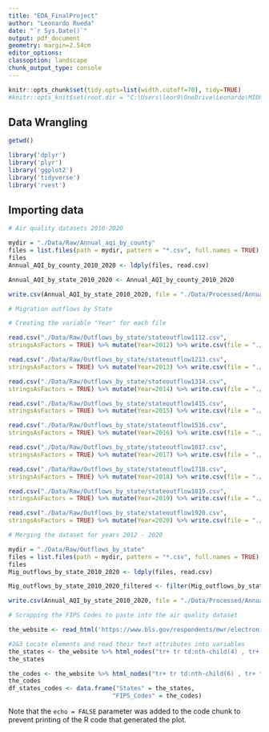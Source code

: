 ```yaml
---
title: "EDA_FinalProject"
author: "Leonardo Rueda"
date: "`r Sys.Date()`"
output: pdf_document
geometry: margin=2.54cm
editor_options: 
classoption: landscape
chunk_output_type: console
---
```


```r
knitr::opts_chunk$set(tidy.opts=list(width.cutoff=70), tidy=TRUE)
#knitr::opts_knit$set(root.dir = "C:\Users\leor9\OneDrive\Leonardo\MIDP Courses Fall 2022\R Class\Project\Rueda_Napitupulu_ENV872_EDA_FinalProject")

```

## Data Wrangling 


```r

getwd()

library('dplyr')
library('plyr')
library('ggplot2')
library('tidyverse')
library('rvest')
```

## Importing data


```r

# Air quality datasets 2010-2020

mydir = "./Data/Raw/Annual_aqi_by_county"
files = list.files(path = mydir, pattern = "*.csv", full.names = TRUE)
files
Annual_AQI_by_county_2010_2020 <- ldply(files, read.csv) 

Annual_AQI_by_state_2010_2020 <- Annual_AQI_by_county_2010_2020

write.csv(Annual_AQI_by_state_2010_2020, file = "./Data/Processed/Annual_AQI_by_state_2010_2020_Processed.csv", row.names=FALSE)

# Migration outflows by State

# Creating the variable "Year" for each file

read.csv("./Data/Raw/Outflows_by_state/stateoutflow1112.csv",
stringsAsFactors = TRUE) %>% mutate(Year=2012) %>% write.csv(file = "./Data/Raw/Outflows_by_state/stateoutflow1112.csv", row.names=FALSE) #2012

read.csv("./Data/Raw/Outflows_by_state/stateoutflow1213.csv",
stringsAsFactors = TRUE) %>% mutate(Year=2013) %>% write.csv(file = "./Data/Raw/Outflows_by_state/stateoutflow1213.csv", row.names=FALSE) #2013

read.csv("./Data/Raw/Outflows_by_state/stateoutflow1314.csv",
stringsAsFactors = TRUE) %>% mutate(Year=2014) %>% write.csv(file = "./Data/Raw/Outflows_by_state/stateoutflow1314.csv", row.names=FALSE) #2014

read.csv("./Data/Raw/Outflows_by_state/stateoutflow1415.csv",
stringsAsFactors = TRUE) %>% mutate(Year=2015) %>% write.csv(file = "./Data/Raw/Outflows_by_state/stateoutflow1415.csv", row.names=FALSE) #2015

read.csv("./Data/Raw/Outflows_by_state/stateoutflow1516.csv",
stringsAsFactors = TRUE) %>% mutate(Year=2016) %>% write.csv(file = "./Data/Raw/Outflows_by_state/stateoutflow1516.csv", row.names=FALSE) #2016

read.csv("./Data/Raw/Outflows_by_state/stateoutflow1617.csv",
stringsAsFactors = TRUE) %>% mutate(Year=2017) %>% write.csv(file = "./Data/Raw/Outflows_by_state/stateoutflow1617.csv", row.names=FALSE) #2017

read.csv("./Data/Raw/Outflows_by_state/stateoutflow1718.csv",
stringsAsFactors = TRUE) %>% mutate(Year=2018) %>% write.csv(file = "./Data/Raw/Outflows_by_state/stateoutflow1718.csv", row.names=FALSE) #2018

read.csv("./Data/Raw/Outflows_by_state/stateoutflow1819.csv",
stringsAsFactors = TRUE) %>% mutate(Year=2019) %>% write.csv(file = "./Data/Raw/Outflows_by_state/stateoutflow1819.csv", row.names=FALSE) #2019

read.csv("./Data/Raw/Outflows_by_state/stateoutflow1920.csv",
stringsAsFactors = TRUE) %>% mutate(Year=2020) %>% write.csv(file = "./Data/Raw/Outflows_by_state/stateoutflow1920.csv", row.names=FALSE) #2020

# Merging the dataset for years 2012 - 2020

mydir = "./Data/Raw/Outflows_by_state"
files = list.files(path = mydir, pattern = "*.csv", full.names = TRUE)
files
Mig_outflows_by_state_2010_2020 <- ldply(files, read.csv) 

Mig_outflows_by_state_2010_2020_filtered <- filter(Mig_outflows_by_state_2010_2020, y2_statefips == 96) # Filtering by the total outflows by state 

write.csv(Annual_AQI_by_state_2010_2020, file = "./Data/Processed/Annual_AQI_by_state_2010_2020_Processed.csv", row.names=FALSE)

# Scrapping the FIPS Codes to paste into the air quality dataset 

the_website <- read_html('https://www.bls.gov/respondents/mwr/electronic-data-interchange/appendix-d-usps-state-abbreviations-and-fips-codes.htm')

#2&3 Locate elements and read their text attributes into variables
the_states <- the_website %>% html_nodes("tr+ tr td:nth-child(4) , tr+ tr td:nth-child(1)") %>% html_text()
the_states

the_codes <- the_website %>% html_nodes("tr+ tr td:nth-child(6) , tr+ tr td:nth-child(3)") %>% html_text()
the_codes
df_states_codes <- data.frame("States" = the_states,
                             "FIPS_Codes" = the_codes)


```

Note that the `echo = FALSE` parameter was added to the code chunk to prevent printing of the R code that generated the plot.

